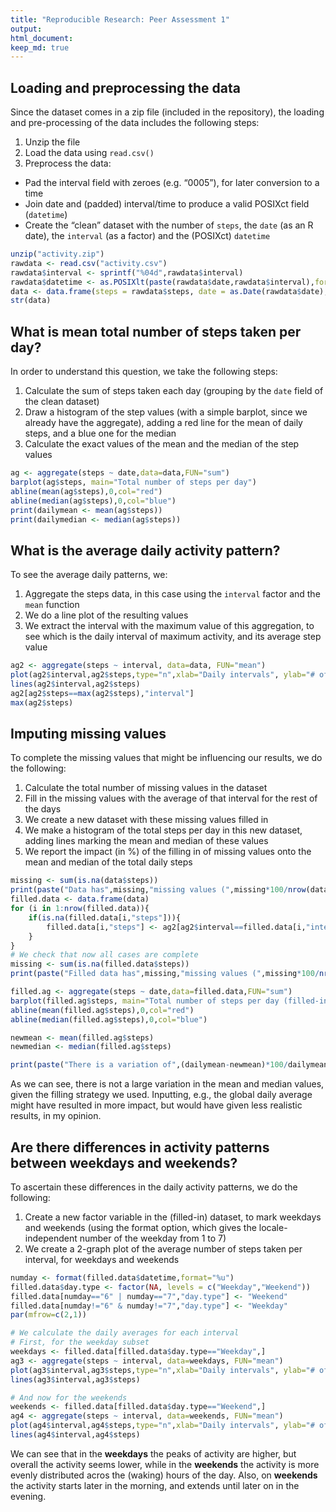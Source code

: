 ```yaml
---
title: "Reproducible Research: Peer Assessment 1"
output: 
html_document:
keep_md: true
---
```



## Loading and preprocessing the data

Since the dataset comes in a zip file (included in the repository), the loading and pre-processing of the data includes the following steps:

1. Unzip the file
2. Load the data using ```read.csv()```
3. Preprocess the data:
* Pad the interval field with zeroes (e.g. "0005"), for later conversion to a time
* Join date and (padded) interval/time to produce a valid POSIXct field (```datetime```)
* Create the "clean" dataset with the number of ```steps```, the ```date``` (as an R date), the ```interval``` (as a factor) and the (POSIXct) ```datetime```


```r
unzip("activity.zip")
rawdata <- read.csv("activity.csv")
rawdata$interval <- sprintf("%04d",rawdata$interval)
rawdata$datetime <- as.POSIXlt(paste(rawdata$date,rawdata$interval),format="%Y-%m-%d %H%M")
data <- data.frame(steps = rawdata$steps, date = as.Date(rawdata$date), interval = as.factor(rawdata$interval), datetime = rawdata$datetime)
str(data)
```

## What is mean total number of steps taken per day?

In order to understand this question, we take the following steps:

1. Calculate the sum of steps taken each day (grouping by the ```date``` field of the clean dataset)
2. Draw a histogram of the step values (with a simple barplot, since we already have the aggregate), adding a red line for the mean of daily steps, and a blue one for the median
3. Calculate the exact values of the mean and the median of the step values

```r
ag <- aggregate(steps ~ date,data=data,FUN="sum")
barplot(ag$steps, main="Total number of steps per day")
abline(mean(ag$steps),0,col="red")
abline(median(ag$steps),0,col="blue")
print(dailymean <- mean(ag$steps))
print(dailymedian <- median(ag$steps))
```

## What is the average daily activity pattern?

To see the average daily patterns, we:

1. Aggregate the steps data, in this case using the ```interval``` factor and the ```mean``` function
2. We do a line plot of the resulting values
3. We extract the interval with the maximum value of this aggregation, to see which is the daily interval of maximum activity, and its average step value

```r
ag2 <- aggregate(steps ~ interval, data=data, FUN="mean")
plot(ag2$interval,ag2$steps,type="n",xlab="Daily intervals", ylab="# of steps", main="Average daily pattern")
lines(ag2$interval,ag2$steps)
ag2[ag2$steps==max(ag2$steps),"interval"]
max(ag2$steps)
```

## Imputing missing values

To complete the missing values that might be influencing our results, we do the following:

1. Calculate the total number of missing values in the dataset
2. Fill in the missing values with the average of that interval for the rest of the days
3. We create a new dataset with these missing values filled in
4. We make a histogram of the total steps per day in this new dataset, adding lines marking the mean and median of these values
5. We report the impact (in %) of the filling in of missing values onto the mean and median of the total daily steps

```r
missing <- sum(is.na(data$steps))
print(paste("Data has",missing,"missing values (",missing*100/nrow(data),"%)"))
filled.data <- data.frame(data)
for (i in 1:nrow(filled.data)){
    if(is.na(filled.data[i,"steps"])){
        filled.data[i,"steps"] <- ag2[ag2$interval==filled.data[i,"interval"],"steps"] # We assign the average of steps in that interval
    }
}
# We check that now all cases are complete
missing <- sum(is.na(filled.data$steps))
print(paste("Filled data has",missing,"missing values (",missing*100/nrow(filled.data),"%)"))

filled.ag <- aggregate(steps ~ date,data=filled.data,FUN="sum")
barplot(filled.ag$steps, main="Total number of steps per day (filled-in data)")
abline(mean(filled.ag$steps),0,col="red")
abline(median(filled.ag$steps),0,col="blue")

newmean <- mean(filled.ag$steps)
newmedian <- median(filled.ag$steps)

print(paste("There is a variation of",(dailymean-newmean)*100/dailymean,"% in the mean daily number of steps, and of",(dailymedian-newmedian)*100/dailymedian,"% in the median daily number of steps"))
```

As we can see, there is not a large variation in the mean and median values, given the filling strategy we used. Inputting, e.g., the global daily average might have resulted in more impact, but would have given less realistic results, in my opinion.

## Are there differences in activity patterns between weekdays and weekends?

To ascertain these differences in the daily activity patterns, we do the following:

1. Create a new factor variable in the (filled-in) dataset, to mark weekdays and weekends (using the format option, which gives the locale-independent number of the weekday from 1 to 7)
2. We create a 2-graph plot of the average number of steps taken per interval, for weekdays and weekends

```r
numday <- format(filled.data$datetime,format="%u")
filled.data$day.type <- factor(NA, levels = c("Weekday","Weekend"))
filled.data[numday=="6" | numday=="7","day.type"] <- "Weekend"
filled.data[numday!="6" & numday!="7","day.type"] <- "Weekday"
par(mfrow=c(2,1))

# We calculate the daily averages for each interval
# First, for the weekday subset
weekdays <- filled.data[filled.data$day.type=="Weekday",]
ag3 <- aggregate(steps ~ interval, data=weekdays, FUN="mean")
plot(ag3$interval,ag3$steps,type="n",xlab="Daily intervals", ylab="# of steps", main="Average daily pattern (weekdays)")
lines(ag3$interval,ag3$steps)

# And now for the weekends
weekends <- filled.data[filled.data$day.type=="Weekend",]
ag4 <- aggregate(steps ~ interval, data=weekends, FUN="mean")
plot(ag4$interval,ag4$steps,type="n",xlab="Daily intervals", ylab="# of steps", main="Average daily pattern (weekends)")
lines(ag4$interval,ag4$steps)
```

We can see that in the **weekdays** the peaks of activity are higher, but overall the activity seems lower, while in the **weekends** the activity is more evenly distributed acros the (waking) hours of the day. Also, on **weekends** the activity starts later in the morning, and extends until later on in the evening.
